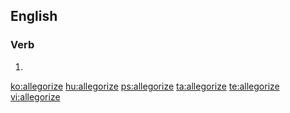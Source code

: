==English==

===Verb===
{{en-verb|allegoriz|ing}}

# {{alternative spelling of|allegorise|lang=en}}

[[ko:allegorize]]
[[hu:allegorize]]
[[ps:allegorize]]
[[ta:allegorize]]
[[te:allegorize]]
[[vi:allegorize]]